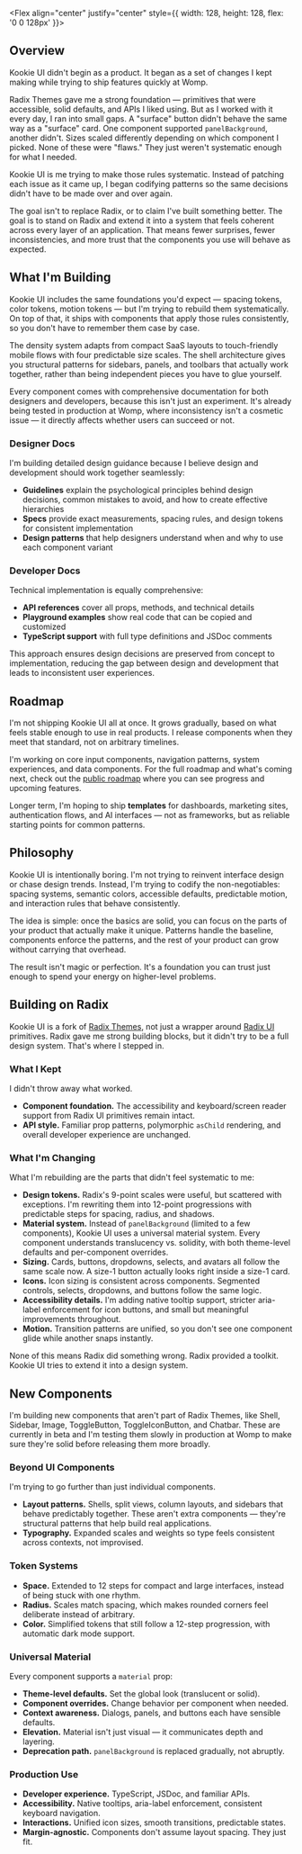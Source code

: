 
<Section size="1">

<Flex align="center" justify="center" style={{ width: 128, height: 128, flex: '0 0 128px' }}>
  <Image src="/home.png" alt="" width={128} height={128} fit="cover" />
</Flex>

# Overview

Kookie UI didn't begin as a product. It began as a set of changes I kept making while trying to ship features quickly at Womp.  

Radix Themes gave me a strong foundation — primitives that were accessible, solid defaults, and APIs I liked using. But as I worked with it every day, I ran into small gaps. A "surface" button didn't behave the same way as a "surface" card. One component supported `panelBackground`, another didn't. Sizes scaled differently depending on which component I picked. None of these were "flaws." They just weren't systematic enough for what I needed.  

Kookie UI is me trying to make those rules systematic. Instead of patching each issue as it came up, I began codifying patterns so the same decisions didn't have to be made over and over again.  

The goal isn't to replace Radix, or to claim I've built something better. The goal is to stand on Radix and extend it into a system that feels coherent across every layer of an application. That means fewer surprises, fewer inconsistencies, and more trust that the components you use will behave as expected.  

</Section>

<Separator size="4"/>

<Section size="1">

## What I'm Building

Kookie UI includes the same foundations you'd expect — spacing tokens, color tokens, motion tokens — but I'm trying to rebuild them systematically. On top of that, it ships with components that apply those rules consistently, so you don't have to remember them case by case.  

The density system adapts from compact SaaS layouts to touch-friendly mobile flows with four predictable size scales. The shell architecture gives you structural patterns for sidebars, panels, and toolbars that actually work together, rather than being independent pieces you have to glue yourself.  

Every component comes with comprehensive documentation for both designers and developers, because this isn't just an experiment. It's already being tested in production at Womp, where inconsistency isn't a cosmetic issue — it directly affects whether users can succeed or not.

### Designer Docs

I'm building detailed design guidance because I believe design and development should work together seamlessly:

- **Guidelines** explain the psychological principles behind design decisions, common mistakes to avoid, and how to create effective hierarchies
- **Specs** provide exact measurements, spacing rules, and design tokens for consistent implementation
- **Design patterns** that help designers understand when and why to use each component variant

### Developer Docs

Technical implementation is equally comprehensive:

- **API references** cover all props, methods, and technical details
- **Playground examples** show real code that can be copied and customized
- **TypeScript support** with full type definitions and JSDoc comments

This approach ensures design decisions are preserved from concept to implementation, reducing the gap between design and development that leads to inconsistent user experiences.  

</Section>

<Separator size="4"/>

<Section size="1">

## Roadmap

I'm not shipping Kookie UI all at once. It grows gradually, based on what feels stable enough to use in real products. I release components when they meet that standard, not on arbitrary timelines.  

I'm working on core input components, navigation patterns, system experiences, and data components. For the full roadmap and what's coming next, check out the [public roadmap](https://github.com/kushagradhawan/kookie-ui/projects) where you can see progress and upcoming features.

Longer term, I'm hoping to ship **templates** for dashboards, marketing sites, authentication flows, and AI interfaces — not as frameworks, but as reliable starting points for common patterns.  

</Section>

<Separator size="4"/>

<Section size="1">

## Philosophy

Kookie UI is intentionally boring. I'm not trying to reinvent interface design or chase design trends. Instead, I'm trying to codify the non-negotiables: spacing systems, semantic colors, accessible defaults, predictable motion, and interaction rules that behave consistently.  

The idea is simple: once the basics are solid, you can focus on the parts of your product that actually make it unique. Patterns handle the baseline, components enforce the patterns, and the rest of your product can grow without carrying that overhead.  

The result isn't magic or perfection. It's a foundation you can trust just enough to spend your energy on higher-level problems.  

</Section>

<Separator size="4"/>

<Section size="1">

## Building on Radix

Kookie UI is a fork of [Radix Themes](https://radix-ui.com/themes), not just a wrapper around [Radix UI](https://radix-ui.com) primitives. Radix gave me strong building blocks, but it didn't try to be a full design system. That's where I stepped in.  

### What I Kept

I didn't throw away what worked.  

- **Component foundation.** The accessibility and keyboard/screen reader support from Radix UI primitives remain intact.  
- **API style.** Familiar prop patterns, polymorphic `asChild` rendering, and overall developer experience are unchanged.  

### What I'm Changing

What I'm rebuilding are the parts that didn't feel systematic to me:  

- **Design tokens.** Radix's 9-point scales were useful, but scattered with exceptions. I'm rewriting them into 12-point progressions with predictable steps for spacing, radius, and shadows.  
- **Material system.** Instead of `panelBackground` (limited to a few components), Kookie UI uses a universal material system. Every component understands translucency vs. solidity, with both theme-level defaults and per-component overrides.  
- **Sizing.** Cards, buttons, dropdowns, selects, and avatars all follow the same scale now. A size-1 button actually looks right inside a size-1 card.  
- **Icons.** Icon sizing is consistent across components. Segmented controls, selects, dropdowns, and buttons follow the same logic.  
- **Accessibility details.** I'm adding native tooltip support, stricter aria-label enforcement for icon buttons, and small but meaningful improvements throughout.  
- **Motion.** Transition patterns are unified, so you don't see one component glide while another snaps instantly.  

None of this means Radix did something wrong. Radix provided a toolkit. Kookie UI tries to extend it into a design system.  

</Section>

<Separator size="4"/>

<Section size="1">

## New Components

I'm building new components that aren't part of Radix Themes, like Shell, Sidebar, Image, ToggleButton, ToggleIconButton, and Chatbar. These are currently in beta and I'm testing them slowly in production at Womp to make sure they're solid before releasing them more broadly.

### Beyond UI Components

I'm trying to go further than just individual components.  

- **Layout patterns.** Shells, split views, column layouts, and sidebars that behave predictably together. These aren't extra components — they're structural patterns that help build real applications.  
- **Typography.** Expanded scales and weights so type feels consistent across contexts, not improvised.  

### Token Systems

- **Space.** Extended to 12 steps for compact and large interfaces, instead of being stuck with one rhythm.  
- **Radius.** Scales match spacing, which makes rounded corners feel deliberate instead of arbitrary.  
- **Color.** Simplified tokens that still follow a 12-step progression, with automatic dark mode support.  

### Universal Material

Every component supports a `material` prop:  

- **Theme-level defaults.** Set the global look (translucent or solid).  
- **Component overrides.** Change behavior per component when needed.  
- **Context awareness.** Dialogs, panels, and buttons each have sensible defaults.  
- **Elevation.** Material isn't just visual — it communicates depth and layering.  
- **Deprecation path.** `panelBackground` is replaced gradually, not abruptly.  

### Production Use

- **Developer experience.** TypeScript, JSDoc, and familiar APIs.  
- **Accessibility.** Native tooltips, aria-label enforcement, consistent keyboard navigation.  
- **Interactions.** Unified icon sizes, smooth transitions, predictable states.  
- **Margin-agnostic.** Components don't assume layout spacing. They just fit.  

</Section>

<Separator size="4"/>